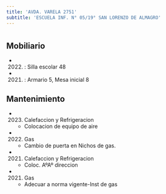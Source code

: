 ```yaml
---
title: 'AVDA. VARELA 2751'
subtitle: 'ESCUELA INF. N° 05/19° SAN LORENZO DE ALMAGRO'
---
```


#


## Mobiliario

*  (2022) : Silla escolar 48 

*  (2021) : Armario 5, Mesa inicial 8 





## Mantenimiento

*  (2023) Calefaccion y Refrigeracion 
    + Colocacion de equipo de aire

*  (2022) Gas 
    + Cambio de puerta en Nichos de gas.

*  (2021) Calefaccion y Refrigeracion 
    + Coloc. AºAº direccion

*  (2021) Gas 
    + Adecuar a norma vigente-Inst de gas



